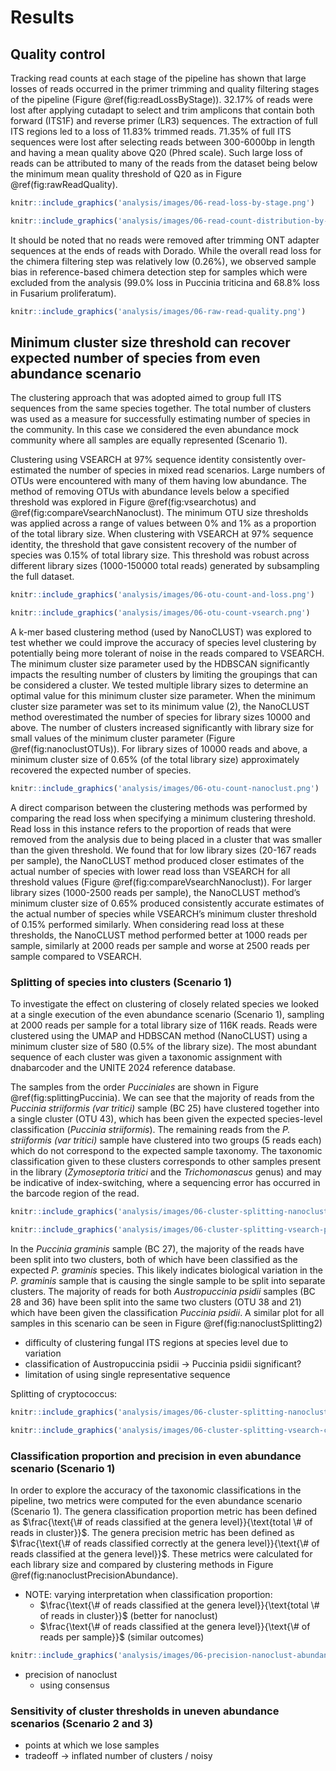 
# Results

## Quality control

Tracking read counts at each stage of the pipeline has shown that large losses of reads occurred in the primer trimming and quality filtering stages of the pipeline (Figure \@ref(fig:readLossByStage)).
32.17% of reads were lost after applying cutadapt to select and trim amplicons that contain both forward (ITS1F) and reverse primer (LR3) sequences.
The extraction of full ITS regions led to a loss of 11.83% trimmed reads.
71.35% of full ITS sequences were lost after selecting reads between 300-6000bp in length and having a mean quality above Q20 (Phred scale).
Such large loss of reads can be attributed to many of the reads from the dataset being below the minimum mean quality threshold of Q20 as in Figure \@ref(fig:rawReadQuality).


```r
knitr::include_graphics('analysis/images/06-read-loss-by-stage.png')
```


```r
knitr::include_graphics('analysis/images/06-read-count-distribution-by-sample.png')
```

It should be noted that no reads were removed after trimming ONT adapter sequences at the ends of reads with Dorado.
While the overall read loss for the chimera filtering step was relatively low (0.26%), we observed sample bias in reference-based chimera detection step for samples which were excluded from the analysis (99.0% loss in Puccinia triticina and 68.8% loss in Fusarium proliferatum).

```r
knitr::include_graphics('analysis/images/06-raw-read-quality.png')
```

## Minimum cluster size threshold can recover expected number of species from even abundance scenario {#cluster-results}

The clustering approach that was adopted aimed to group full ITS sequences from the same species together.
The total number of clusters was used as a measure for successfully estimating number of species in the community.
In this case we considered the even abundance mock community where all samples are equally represented (Scenario 1).

Clustering using VSEARCH at 97% sequence identity consistently over-estimated the number of species in mixed read scenarios.
Large numbers of OTUs were encountered with many of them having low abundance.
The method of removing OTUs with abundance levels below a specified threshold was explored in Figure \@ref(fig:vsearchotus) and \@ref(fig:compareVsearchNanoclust).
The minimum OTU size thresholds was applied across a range of values between 0% and 1% as a proportion of the total library size.
When clustering with VSEARCH at 97% sequence identity, the threshold that gave consistent recovery of the number of species was 0.15% of total library size.
This threshold was robust across different library sizes (1000-150000 total reads) generated by subsampling the full dataset.

```r
knitr::include_graphics('analysis/images/06-otu-count-and-loss.png')
```

```r
knitr::include_graphics('analysis/images/06-otu-count-vsearch.png')
```

A k-mer based clustering method (used by NanoCLUST) was explored to test whether we could improve the accuracy of species level clustering by potentially
being more tolerant of noise in the reads compared to VSEARCH.
The minimum cluster size parameter used by the HDBSCAN significantly impacts the resulting number of clusters by limiting the groupings that can be considered a cluster.
We tested multiple library sizes to determine an optimal value for this minimum cluster size parameter.
When the minimum cluster size parameter was set to its minimum value (2), the NanoCLUST method overestimated the number of species for library sizes 10000 and above.
The number of clusters increased significantly with library size for small values of the minimum cluster parameter (Figure \@ref(fig:nanoclustOTUs)).
For library sizes of 10000 reads and above, a minimum cluster size of 0.65% (of the total library size) approximately recovered the expected number of species.


```r
knitr::include_graphics('analysis/images/06-otu-count-nanoclust.png')
```

A direct comparison between the clustering methods was performed by comparing the read loss when specifying a minimum clustering threshold.
Read loss in this instance refers to the proportion of reads that were removed from the analysis due to being placed in a cluster that was smaller than the given threshold.
We found that for low library sizes (20-167 reads per sample), the NanoCLUST method produced closer estimates of the actual number of species
with lower read loss than VSEARCH for all threshold values (Figure \@ref(fig:compareVsearchNanoclust)).
For larger library sizes (1000-2500 reads per sample), the NanoCLUST method's minimum cluster size of 0.65% produced consistently
accurate estimates of the actual number of species while VSEARCH's minimum cluster threshold of 0.15% performed similarly.
When considering read loss at these thresholds, the NanoCLUST method performed better at 1000 reads per sample, similarly at 2000 reads per sample
and worse at 2500 reads per sample compared to VSEARCH.

### Splitting of species into clusters (Scenario 1)

To investigate the effect on clustering of closely related species we looked at a single execution of the even abundance scenario (Scenario 1), sampling at 2000 reads per sample for a total
library size of 116K reads.
Reads were clustered using the UMAP and HDBSCAN method (NanoCLUST) using a minimum cluster size of 580 (0.5% of the library size).
The most abundant sequence of each cluster was given a taxonomic assignment with dnabarcoder and the UNITE 2024 reference database.

The samples from the order *Pucciniales* are shown in Figure \@ref(fig:splittingPuccinia).
We can see that the majority of reads from the *Puccinia striiformis (var tritici)* sample (BC 25) have clustered together into a single cluster (OTU 43),
which has been given the expected species-level classification (*Puccinia striiformis*).
The remaining reads from the *P. striiformis (var tritici)* sample have clustered into two groups (5 reads each) which do not correspond to the expected sample taxonomy.
The taxonomic classification given to these clusters corresponds to other samples present in the library (*Zymoseptoria tritici* and the *Trichomonascus* genus)
and may be indicative of index-switching, where a sequencing error has occurred in the barcode region of the read.

```r
knitr::include_graphics('analysis/images/06-cluster-splitting-nanoclust-puccinia.png')
```

```r
knitr::include_graphics('analysis/images/06-cluster-splitting-vsearch-puccinia.png')
```

In the *Puccinia graminis* sample (BC 27), the majority of the reads have been split into two clusters, both of which
have been classified as the expected *P. graminis* species.
This likely indicates biological variation in the *P. graminis* sample that is causing the single sample to be split into separate clusters.
The majority of reads for both *Austropuccinia psidii* samples (BC 28 and 36) have been split into the same two clusters (OTU 38 and 21)
which have been given the classification *Puccinia psidii*.
A similar plot for all samples in this scenario can be seen in Figure \@ref(fig:nanoclustSplitting2)

- difficulty of clustering fungal ITS regions at species level due to variation
- classification of Austropuccinia psidii -> Puccinia psidii significant?
- limitation of using single representative sequence

Splitting of cryptococcus:

```r
knitr::include_graphics('analysis/images/06-cluster-splitting-nanoclust-cryptococcus.png')
```

```r
knitr::include_graphics('analysis/images/06-cluster-splitting-vsearch-cryptococcus.png')
```

### Classification proportion and precision in even abundance scenario (Scenario 1)

In order to explore the accuracy of the taxonomic classifications in the pipeline, two metrics were computed for the even abundance scenario (Scenario 1).
The genera classification proportion metric has been defined as $\frac{\text{\# of reads classified at the genera level}}{\text{total \# of reads in cluster}}$.
The genera precision metric has been defined as $\frac{\text{\# of reads classified correctly at the genera level}}{\text{\# of reads classified at the genera level}}$.
These metrics were calculated for each library size and compared by clustering methods in Figure \@ref(fig:nanoclustPrecisionAbundance).

- NOTE: varying interpretation when classification proportion:
    - $\frac{\text{\# of reads classified at the genera level}}{\text{total \# of reads in cluster}}$ (better for nanoclust)
    - $\frac{\text{\# of reads classified at the genera level}}{\text{\# of reads per sample}}$ (similar outcomes)

```r
knitr::include_graphics('analysis/images/06-precision-nanoclust-abundance.png')
```

- precision of nanoclust
    - using consensus

### Sensitivity of cluster thresholds in uneven abundance scenarios (Scenario 2 and 3)

- points at which we lose samples
- tradeoff -> inflated number of clusters / noisy